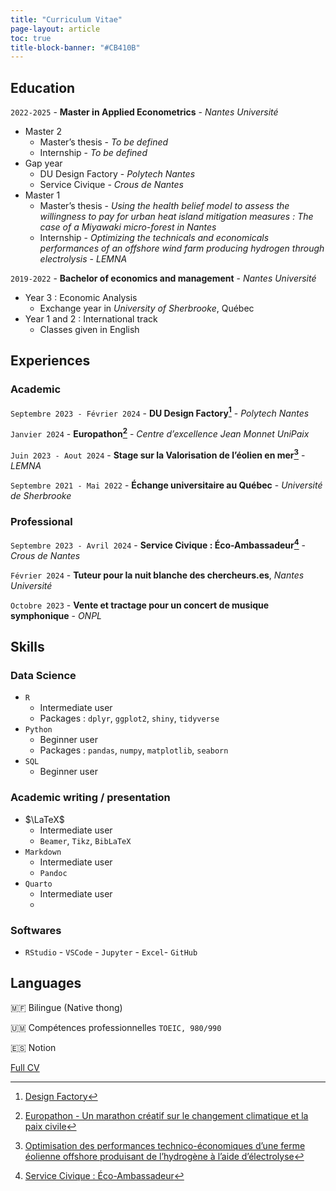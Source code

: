 ```yaml
---
title: "Curriculum Vitae"
page-layout: article
toc: true
title-block-banner: "#CB410B"
---
```


## Education

`2022-2025` - **Master in Applied Econometrics** - *Nantes Université* 

- Master 2
  - Master's thesis - *To be defined*
  - Internship - *To be defined*
  
- Gap year
  - DU Design Factory - *Polytech Nantes*
  - Service Civique - *Crous de Nantes*

- Master 1
  - Master's thesis - *Using the health belief model to assess the willingness to pay for urban heat island mitigation measures : The case of a Miyawaki micro-forest in Nantes*
  - Internship - *Optimizing the technicals and economicals performances of an offshore wind farm producing hydrogen through electrolysis* - *LEMNA*

`2019-2022` - **Bachelor of economics and management** - *Nantes Université* 

- Year 3 : Economic Analysis
  - Exchange year in *University of Sherbrooke*, Québec

- Year 1 and 2 : International track
  - Classes given in English

## Experiences

### Academic

`Septembre 2023 - Février 2024` - **DU Design Factory[^2]** - *Polytech Nantes* 

[^2]: [Design Factory](posts/design_factory/index.qmd)

`Janvier 2024` - **Europathon[^1]** - *Centre d'excellence Jean Monnet UniPaix* 

[^1]: [Europathon - Un marathon créatif sur le changement climatique et la paix civile](posts/europathon/index.qmd)

`Juin 2023 - Aout 2024` - **Stage sur la Valorisation de l’éolien en mer[^3]** - *LEMNA* 


[^3]: [Optimisation des performances technico-économiques d’une ferme éolienne offshore produisant de l’hydrogène à l’aide d’électrolyse](posts/lemna_M1/index.qmd)


`Septembre 2021 - Mai 2022` - **Échange universitaire au Québec** -  *Université de Sherbrooke* 

### Professional 

`Septembre 2023 - Avril 2024` - **Service Civique : Éco-Ambassadeur[^4]** - *Crous de Nantes*

[^4]: [Service Civique : Éco-Ambassadeur](posts/service_civique/index.qmd)

`Février 2024` - **Tuteur pour la nuit blanche des chercheurs.es**, *Nantes Université*

`Octobre 2023` - **Vente et tractage pour un concert de musique symphonique** - *ONPL*

## Skills

### Data Science

- `R` 
  - Intermediate user
  - Packages : `dplyr`, `ggplot2`, `shiny`, `tidyverse`

- `Python` 
  - Beginner user
  - Packages : `pandas`, `numpy`, `matplotlib`, `seaborn`

- `SQL` 
  - Beginner user
  

### Academic writing / presentation 

- $\LaTeX$ 
  - Intermediate user
  - `Beamer`, `Tikz`, `BibLaTeX`

- `Markdown`
  - Intermediate user
  - `Pandoc`
  
- `Quarto`
  - Intermediate user
  - 

### Softwares

 - `RStudio` - `VSCode` - `Jupyter` - `Excel`- `GitHub` 

## Languages

🇲🇫 Bilingue (Native thong)

🇺🇲 Compétences professionnelles `TOEIC, 980/990`

🇪🇸 Notion

[Full CV](CV.pdf)
